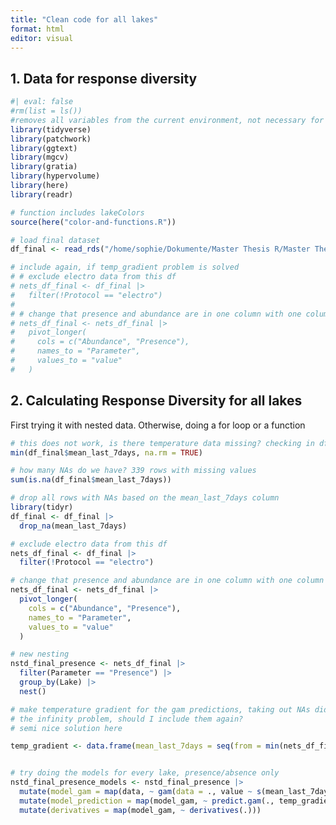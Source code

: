 ```yaml
---
title: "Clean code for all lakes"
format: html
editor: visual
---
```


## 1. Data for response diversity

```r
#| eval: false
#rm(list = ls())
#removes all variables from the current environment, not necessary for what I am doing here
library(tidyverse)
library(patchwork)
library(ggtext)
library(mgcv)
library(gratia)
library(hypervolume)
library(here)
library(readr)

# function includes lakeColors
source(here("color-and-functions.R"))

# load final dataset
df_final <- read_rds("/home/sophie/Dokumente/Master Thesis R/Master Thesis Analysis/df_final.rds")
```

```r

# include again, if temp_gradient problem is solved
# # exclude electro data from this df
# nets_df_final <- df_final |>
#   filter(!Protocol == "electro") 
# 
# # change that presence and abundance are in one column with one column for value
# nets_df_final <- nets_df_final |> 
#   pivot_longer(
#     cols = c("Abundance", "Presence"), 
#     names_to = "Parameter", 
#     values_to = "value"
#   )
```

## 2. Calculating Response Diversity for all lakes

First trying it with nested data. Otherwise, doing a for loop or a function

```r
# this does not work, is there temperature data missing? checking in df_final
min(df_final$mean_last_7days, na.rm = TRUE)

# how many NAs do we have? 339 rows with missing values
sum(is.na(df_final$mean_last_7days))

# drop all rows with NAs based on the mean_last_7days column
library(tidyr)
df_final <- df_final |> 
  drop_na(mean_last_7days)

# exclude electro data from this df
nets_df_final <- df_final |>
  filter(!Protocol == "electro")

# change that presence and abundance are in one column with one column for value
nets_df_final <- nets_df_final |> 
  pivot_longer(
    cols = c("Abundance", "Presence"), 
    names_to = "Parameter", 
    values_to = "value"
  )

# new nesting 
nstd_final_presence <- nets_df_final |>
  filter(Parameter == "Presence") |> 
  group_by(Lake) |>
  nest()

# make temperature gradient for the gam predictions, taking out NAs did not solve 
# the infinity problem, should I include them again?
# semi nice solution here

temp_gradient <- data.frame(mean_last_7days = seq(from = min(nets_df_final$mean_last_7days, na.rm = TRUE), to = max(nets_df_final$mean_last_7days, na.rm = TRUE), by = 0.02))


# try doing the models for every lake, presence/absence only
nstd_final_presence_models <- nstd_final_presence |>
  mutate(model_gam = map(data, ~ gam(data = ., value ~ s(mean_last_7days, k = 3), family = binomial))) |> 
  mutate(model_prediction = map(model_gam, ~ predict.gam(., temp_gradient, type = "response", se.fit = TRUE)$fit)) |> 
  mutate(derivatives = map(model_gam, ~ derivatives(.)))


```


